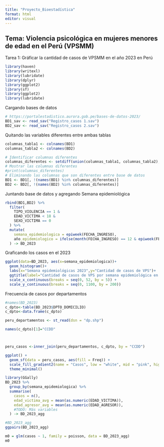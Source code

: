 ```yaml
---
title: "Proyecto_Bioestadística"
format: html
editor: visual
---
```


## Tema: Violencia psicológica en mujeres menores de edad en el Perú (VPSMM)

Tarea 1: Gráficar la cantidad de casos de VPSMM en el año 2023 en Perú

```r
library(haven)
library(writexl)
library(lubridate)
library(dplyr)
library(ggplot2)
library(sf)
library(ggplot2)
library(lubridate)
```

Cargando bases de datos

```r
# https://portalestadistico.aurora.gob.pe/bases-de-datos-2023/
BD1_sav <- read_sav("Registro_casos 1.sav")
BD2_sav <- read_sav("Registro_casos 2.sav")
```

Quitando las variables diferentes entre ambas tablas

```r
columnas_tabla1 <- colnames(BD1)
columnas_tabla2 <- colnames(BD2)

# Identificar columnas diferentes
columnas_diferentes <- setdiff(union(columnas_tabla1, columnas_tabla2), intersect(columnas_tabla1, columnas_tabla2))
# Mostrar las columnas diferentes
#print(columnas_diferentes)
# Eliminando las columnas que son diferentes entre base de datos 
BD1 <- BD1[, !(names(BD1) %in% columnas_diferentes)]
BD2 <- BD2[, !(names(BD2) %in% columnas_diferentes)]
```

Juntando base de datos y agregando Semana epidemiológica

```r
rbind(BD1,BD2) %>%
  filter(
    TIPO_VIOLENCIA == 1 &
    EDAD_VICTIMA < 18 &
    SEXO_VICTIMA == 0
  ) %>%
  mutate(
    semana_epidemiologica = epiweek(FECHA_INGRESO),
    año_epidemiologico = ifelse(month(FECHA_INGRESO) == 12 & epiweek(FECHA_INGRESO) == 1, year(FECHA_INGRESO) + 1, year(FECHA_INGRESO))
  ) -> BD_2023
```

Graficando los casos en el 2023

```r
ggplot(data=BD_2023, aes(x=semana_epidemiologica))+
  geom_histogram()+
  labs(x="Semana epidemiológicas 2023",y="Cantidad de casos de VPS")+
  ggtitle(label="Cantidad de casos de VPS por semana epidemiológica en el 2023")+
  scale_x_continuous(breaks = seq(0, 52, by = 5)) +
  scale_y_continuous(breaks = seq(0, 1100, by = 200))
```

Frecuencia de casos por departamentos

```r
#names(BD_2023)
c_dpto<-table(BD_2023$DPTO_DOMICILIO)
c_dpto<-data.frame(c_dpto)

peru_departamentos <- st_read(dsn = "dp.shp")

names(c_dpto)[1]="CCDD"



peru_casos <-inner_join(peru_departamentos, c_dpto, by = "CCDD")

ggplot() +
  geom_sf(data = peru_casos, aes(fill = Freq)) +
  scale_fill_gradient2(name = "Casos", low = "white", mid = "pink", high = "red", midpoint = median (peru_casos$Freq)) +  # Define un color de punto medio +
  theme_minimal()


```

```r
library(GGally)
BD_2023 %>%
  group_by(semana_epidemiologica) %>%
  summarise(
    casos = n(),
    edad_victima_avg = mean(as.numeric(EDAD_VICTIMA)),
    edad_agresor_avg = mean(as.numeric(EDAD_AGRESOR)),
    #TODO: Más variables
  ) -> BD_2023_agg

#BD_2023_agg
ggpairs(BD_2023_agg)
```

```r
m0 = glm(casos ~ 1, family = poisson, data = BD_2023_agg)
m0
```
